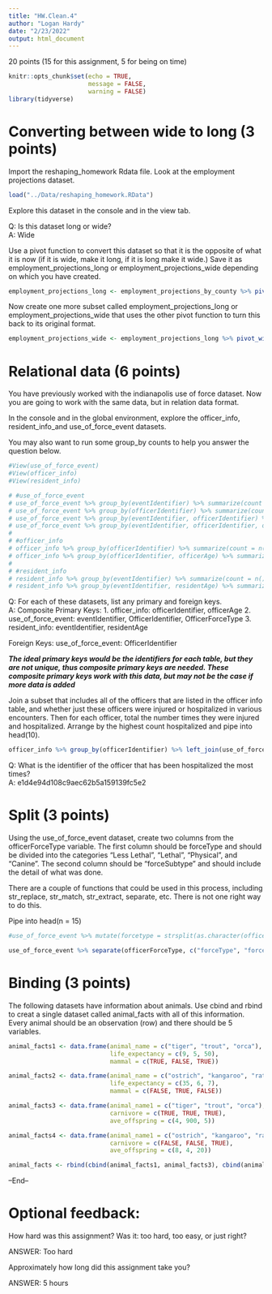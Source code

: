 ```yaml
---
title: "HW.Clean.4"
author: "Logan Hardy"
date: "2/23/2022"
output: html_document
---
```


20 points (15 for this assignment, 5 for being on time)

```r
knitr::opts_chunk$set(echo = TRUE,
                      message = FALSE,
                      warning = FALSE)
library(tidyverse)
```

# Converting between wide to long (3 points)
Import the reshaping_homework Rdata file. Look at the employment projections dataset. 
```r
load("../Data/reshaping_homework.RData")

```

Explore this dataset in the console and in the view tab. 

Q: Is this dataset long or wide?  
A: Wide 

Use a pivot function to convert this dataset so that it is the opposite of what it is now (if it is wide, make it long, if it is long make it wide.) Save it as employment_projections_long or employment_projections_wide depending on which you have created. 
```r
employment_projections_long <- employment_projections_by_county %>% pivot_longer(cols=c(`1980`:`2000-2030`), names_to = "Year", values_to = "Population")
```

Now create one more subset called employment_projections_long or employment_projections_wide that uses the other pivot function to turn this back to its original format. 
```r
employment_projections_wide <- employment_projections_long %>% pivot_wider(names_from = "Year", values_from = "Population")

```

# Relational data (6 points)
You have previously worked with the indianapolis use of force dataset. Now you are going to work with the same data, but in relation data format. 

In the console and in the global environment, explore the officer_info, resident_info_and use_of_force_event datasets. 

You may also want to run some group_by counts to help you answer the question below. 
```r
#View(use_of_force_event)
#View(officer_info)
#View(resident_info)

# #use_of_force_event
# use_of_force_event %>% group_by(eventIdentifier) %>% summarize(count = n()) %>% arrange(desc(count)) %>% head(5)
# use_of_force_event %>% group_by(officerIdentifier) %>% summarize(count = n()) %>% arrange(desc(count)) %>% head(5)
# use_of_force_event %>% group_by(eventIdentifier, officerIdentifier) %>% summarize(count = n()) %>% arrange(desc(count)) %>% head(5)
# use_of_force_event %>% group_by(eventIdentifier, officerIdentifier, officerForceType) %>% summarize(count = n()) %>% arrange(desc(count)) %>% head(5)
# 
# #officer_info
# officer_info %>% group_by(officerIdentifier) %>% summarize(count = n()) %>% arrange(desc(count)) %>% head(5)
# officer_info %>% group_by(officerIdentifier, officerAge) %>% summarize(count = n()) %>% arrange(desc(count)) %>% head(5)
# 
# #resident_info
# resident_info %>% group_by(eventIdentifier) %>% summarize(count = n()) %>% arrange(desc(count)) %>% head(5)
# resident_info %>% group_by(eventIdentifier, residentAge) %>% summarize(count = n()) %>% arrange(desc(count)) %>% head(5)

```

Q: For each of these datasets, list any primary and foreign keys.  
A: Composite Primary Keys: 1. officer_info: officerIdentifier, officerAge
2. use_of_force_event: eventIdentifier, OfficerIdentifier, OfficerForceType
3. resident_info: eventIdentifier, residentAge

Foreign Keys: use_of_force_event: OfficerIdentifier 

***The ideal primary keys would be the identifiers for each table, but they are not unique, thus composite primary keys are needed. These composite primary keys work with this data, but may not be the case if more data is added***

Join a subset that includes all of the officers that are listed in the officer info table, and whether just these officers were injured or hospitalized in various encounters. Then for each officer, total the number times they were injured and hospitalized. Arrange by the highest count hospitalized and pipe into head(10).
```r
officer_info %>% group_by(officerIdentifier) %>% left_join(use_of_force_event, by= c("officerIdentifier" = "officerIdentifier")) %>% summarize(count = sum(officerHospitalized)) %>% arrange(desc(count)) %>% head(10)

```

Q: What is the identifier of the officer that has been hospitalized the most times?  
A: e1d4e94d108c9aec62b5a159139fc5e2


# Split (3 points)
Using the use_of_force_event dataset, create two columns from the officerForceType variable. The first column should be forceType and should be divided into the categories "Less Lethal", "Lethal", "Physical", and "Canine". The second column should be "forceSubtype" and should include the detail of what was done.

There are a couple of functions that could be used in this process, including str_replace, str_match, str_extract, separate, etc. There is not one right way to do this. 

Pipe into head(n = 15)
```r
#use_of_force_event %>% mutate(forcetype = strsplit(as.character(officerForceType), "[-]")[[1]][1], forceSubtype = ) 

use_of_force_event %>% separate(officerForceType, c("forceType", "forcesubtype"), sep="-") %>% head(15)

```

# Binding (3 points)
The following datasets have information about animals. Use cbind and rbind to creat a single dataset called animal_facts with all of this information. Every animal should be an observation (row) and there should be 5 variables.
```r
animal_facts1 <- data.frame(animal_name = c("tiger", "trout", "orca"), 
                            life_expectancy = c(9, 5, 50), 
                            mammal = c(TRUE, FALSE, TRUE)) 

animal_facts2 <- data.frame(animal_name = c("ostrich", "kangaroo", "rat snake"), 
                            life_expectancy = c(35, 6, 7), 
                            mammal = c(FALSE, TRUE, FALSE)) 

animal_facts3 <- data.frame(animal_name1 = c("tiger", "trout", "orca"), 
                            carnivore = c(TRUE, TRUE, TRUE), 
                            ave_offspring = c(4, 900, 5)) 

animal_facts4 <- data.frame(animal_name1 = c("ostrich", "kangaroo", "rat snake"), 
                            carnivore = c(FALSE, FALSE, TRUE), 
                            ave_offspring = c(8, 4, 20)) 

animal_facts <- rbind(cbind(animal_facts1, animal_facts3), cbind(animal_facts2, animal_facts4)) %>% select(!animal_name1)

```


--End--

# Optional feedback: 

How hard was this assignment? Was it: too hard, too easy, or just right? 

ANSWER: Too hard

Approximately how long did this assignment take you? 

ANSWER: 5 hours 

